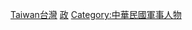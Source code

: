 {{Catnav|頁面分類|各種主題的頁面分類|按國家分類|各國軍事|中華民國軍事}}
{{Catnav|頁面分類|各種主題的頁面分類|按國家分類|各國人物|各國軍事人物}}
{{Catnav|頁面分類|人物|職業|各職業台灣人}}
{{Catnav|頁面分類|人物|各國人物|各國軍事人物}}

[[Category:各國軍事人物|Taiwan台灣]]
[[Category:各職業台灣人|政]]
[[Category:中華民國軍事人物|Category:中華民國軍事人物]]
